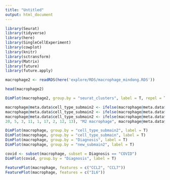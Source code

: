 ```yaml
---
title: "Untitled"
output: html_document
---
```


```r
library(Seurat)
library(tidyverse)
library(here)
library(SingleCellExperiment)
library(cowplot)
library(knitr)
library(sctransform)
library(Matrix)
library(future)
library(future.apply)
```

```r
macrophage2 <- readRDS(here('explore/RDS/macrophage_mindong.RDS'))
```

```r
head(macrophage2)
```

```r
DimPlot(macrophage2, group.by = "seurat_clusters", label = T, repel = Tz) + NoLegend()
```


```r
macrophage@meta.data$cell_type_submain2 <- ifelse(macrophage@meta.data$seurat_clusters %in% c(10, 6, 15, 8), "Monocyte", "NA")
macrophage@meta.data$cell_type_submain2 <- ifelse(macrophage@meta.data$seurat_clusters %in% c(24, 21, 16, 0, 14, 19, 7, 18, 4, 25, 23), "M1 macrophage", macrophage@meta.data$cell_type_submain2)
macrophage@meta.data$cell_type_submain2 <- ifelse(macrophage@meta.data$seurat_clusters %in% c(
20, 5, 3, 11, 1, 17, 2, 12, 13), "M2 macrophage", macrophage@meta.data$cell_type_submain2)

```

```r
DimPlot(macrophage, group.by = "cell_type_submain2", label = T)
DimPlot(macrophage, group.by = "cell_type_submain", label = T)
DimPlot(macrophage, group.by = "Diagnosis", label = T)
DimPlot(macrophage, group.by = "new_submain2", label = T)

```

```r
covid <- subset(macrophage, subset = Diagnosis == "COVID")
DimPlot(covid, group.by = "Diagnosis", label = T)
```

```r
FeaturePlot(macrophage, features = c("CCL2", "CCL7"))
FeaturePlot(macrophage, features = c("IL6"))

```


